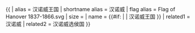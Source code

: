 {{ {{{1<noinclude>|country showdata</noinclude>}}}
| alias = 汉诺威王国
| shortname alias = 汉诺威
| flag alias = Flag of Hanover 1837-1866.svg
| size = {{{size|}}}
| name = {{#if: {{{name|}}} | {{{name|}}} | 汉诺威王国 }}
<noinclude>
| related1 = 汉诺威
| related2 = 汉诺威选侯国<!--
| cat = Kingdom of Hanover -->
</noinclude>
}}